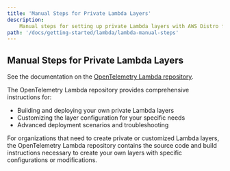 ```yaml
---
title: 'Manual Steps for Private Lambda Layers'
description:
    Manual steps for setting up private Lambda layers with AWS Distro for OpenTelemetry.
path: '/docs/getting-started/lambda/lambda-manual-steps'
---
```


## Manual Steps for Private Lambda Layers

See the documentation on the [OpenTelemetry Lambda repository](https://github.com/open-telemetry/opentelemetry-lambda/).

The OpenTelemetry Lambda repository provides comprehensive instructions for:

- Building and deploying your own private Lambda layers
- Customizing the layer configuration for your specific needs
- Advanced deployment scenarios and troubleshooting

For organizations that need to create private or customized Lambda layers, the OpenTelemetry Lambda repository contains the source code and build instructions necessary to create your own layers with specific configurations or modifications.
